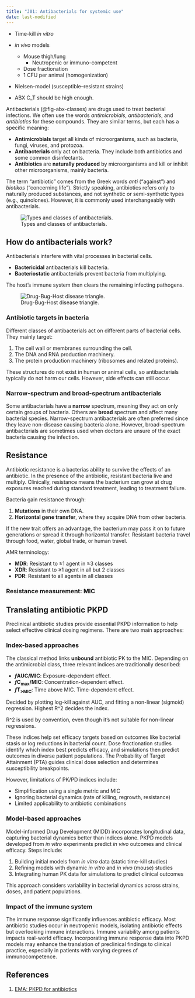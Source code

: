 ```yaml
---
title: "J01: Antibacterials for systemic use"
date: last-modified
---
```


:::{.callout-caution title="Under construction"}
* Time-kill *in vitro*
* *in vivo* models
  * Mouse thigh/lung
    * Neutropenic or immuno-competent
  * Dose fractionation
  * 1 CFU per animal (homogenization)
* Nielsen-model (susceptible--resistant strains)

* ABX C_T should be high enough.
:::

Antibacterials (@fig-abx-classes) are drugs used to treat bacterial infections.
We often use the words *antimicrobials*, *antibacterials*, and *antibiotics* for these compounds.
They are similar terms, but each has a specific meaning:

* **Antimicrobials** target all kinds of microorganisms, such as bacteria, fungi, viruses, and protozoa.
* **Antibacterials** only act on bacteria. They include both antibiotics and some common disinfectants.
* **Antibiotics** are **naturally produced** by microorganisms and kill or inhibit other microorganisms, mainly bacteria.

The term "antibiotic" comes from the Greek words *anti* ("against") and *biotikos* ("concerning life").
Strictly speaking, antibiotics refers only to naturally produced substances, and not synthetic or semi-synthetic types (e.g., quinolones).
However, it is commonly used interchangeably with antibacterials.

![Types and classes of antibacterials.](../images/abx-classes.png){#fig-abx-classes}

## How do antibacterials work?

Antibacterials interfere with vital processes in bacterial cells.

* **Bactericidal** antibacterials kill bacteria.
* **Bacteriostatic** antibacterials prevent bacteria from multiplying.

The host's immune system then clears the remaining infecting pathogens.

![Drug-Bug-Host disease triangle.](../images/bug-drug-host_disease-triangle.png){#fig-triangle}

### Antibiotic targets in bacteria

Different classes of antibacterials act on different parts of bacterial cells.
They mainly target:

1. The cell wall or membranes surrounding the cell.
2. The DNA and RNA production machinery.
3. The protein production machinery (ribosomes and related proteins).

These structures do not exist in human or animal cells, so antibacterials typically do not harm our cells.
However, side effects can still occur.


### Narrow-spectrum and broad-spectrum antibacterials

Some antibacterials have a **narrow** spectrum, meaning they act on only certain groups of bacteria.
Others are **broad** spectrum and affect many bacterial species.
Narrow-spectrum antibacterials are often preferred since they leave non-disease causing bacteria alone.
However, broad-spectrum antibacterials are sometimes used when doctors are unsure of the exact bacteria causing the infection.

## Resistance

Antibiotic resistance is a bacterias ability to survive the effects of an antibiotic.
In the presence of the antibiotic, resistant bacteria live and multiply.
Clinically, resistance means the bacterium can grow at drug exposures reached during standard treatment, leading to treatment failure.

Bacteria gain resistance through:

1. **Mutations** in their own DNA.
2. **Horizontal gene transfer**, where they acquire DNA from other bacteria.

If the new trait offers an advantage, the bacterium may pass it on to future generations or spread it through horizontal transfer.
Resistant bacteria travel through food, water, global trade, or human travel.

AMR terminology:

- **MDR**: Resistant to ≥1 agent in ≥3 classes  
- **XDR**: Resistant to ≥1 agent in all but 2 classes
- **PDR**: Resistant to all agents in all classes

### Resistance measurement: MIC

## Translating antibiotic PKPD

Preclinical antibiotic studies provide essential PKPD information to help select effective clinical dosing regimens.
There are two main approaches:

### Index-based approaches

The classical method links <span class="red-underline">**unbound**</span> antibiotic PK to the MIC.
Depending on the antimicrobial class, three relevant indices are traditionally described:

* ***f*AUC/MIC**: Exposure-dependent effect.
* ***f*C~max~/MIC**: Concentration-dependent effect.
* ***f*T~>MIC~**: Time above MIC. Time-dependent effect.

Decided by plotting log-kill against AUC, and fitting a non-linear (sigmoid) regression.
Highest R^2 decides the index.

:::{.callout-warning}
R^2 is used by convention, even though it's not suitable for non-linear regressions.
:::

These indices help set efficacy targets based on outcomes like bacterial stasis or log reductions in bacterial count.
Dose fractionation studies identify which index best predicts efficacy, and simulations then predict outcomes in diverse patient populations.
The Probability of Target Attainment (PTA) guides clinical dose selection and determines susceptibility breakpoints.

However, limitations of PK/PD indices include:

* Simplification using a single metric and MIC
* Ignoring bacterial dynamics (rate of killing, regrowth, resistance)
* Limited applicability to antibiotic combinations

### Model-based approaches

Model-informed Drug Development (MIDD) incorporates longitudinal data, capturing bacterial dynamics better than indices alone.
PKPD models developed from *in vitro* experiments predict *in vivo* outcomes and clinical efficacy.
Steps include:

1. Building initial models from *in vitro* data (static time-kill studies)
2. Refining models with dynamic *in vitro* and *in vivo* (mouse) studies
3. Integrating human PK data for simulations to predict clinical outcomes

This approach considers variability in bacterial dynamics across strains, doses, and patient populations.

### Impact of the immune system

The immune response significantly influences antibiotic efficacy.
Most antibiotic studies occur in neutropenic models, isolating antibiotic effects but overlooking immune interactions.
Immune variability among patients impacts real-world efficacy.
Incorporating immune response data into PKPD models may enhance the translation of preclinical findings to clinical practice, especially in patients with varying degrees of immunocompetence.

## References

1. [EMA: PKPD for antibiotics](https://www.ema.europa.eu/en/use-pharmacokinetics-pharmacodynamics-development-antibacterial-medicinal-products-scientific-guideline)

::: {#refs}
:::
